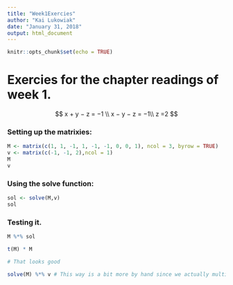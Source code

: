 ```yaml
---
title: "Week1Exercies"
author: "Kai Lukowiak"
date: "January 31, 2018"
output: html_document
---
```


```r
knitr::opts_chunk$set(echo = TRUE)
```


# Exercies for the chapter readings of week 1.

$$
x + y − z = −1 \\
x − y − z = −1\\
z =2
$$


### Setting up the matrixies:

```r
M <- matrix(c(1, 1, -1, 1, -1, -1, 0, 0, 1), ncol = 3, byrow = TRUE)
v <- matrix(c(-1, -1, 2),ncol = 1)
M
v
```

### Using the solve function:

```r
sol <- solve(M,v)
sol
```

### Testing it.

```r
M %*% sol
```

```r
t(M) * M 

# That looks good
```

```r
solve(M) %*% v # This way is a bit more by hand since we actually multiply the invers matrix by v. 
```

